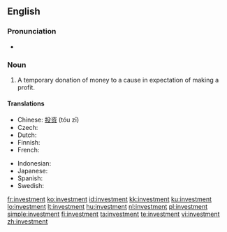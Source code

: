 ==English==
{{wikipedia}}

===Pronunciation===
* {{audio|en-us-investment.ogg|Audio (US)}}

===Noun===
{{en-noun}}

# A temporary donation of money to a cause in expectation of making a profit.

====Translations====
{{trans-top|temporary donation of money}}
* Chinese: [[投资]] (tóu zī)
* Czech: {{t-|cs|investice|f}}
* Dutch: {{t|nl|investering}}
* Finnish: {{t|fi|sijoitus}}
* French: {{t+|fr|investissement}}
{{trans-mid}}
* Indonesian: {{t|id|investasi|xs=Indonesian}}
* Japanese: {{t-|ja|投資|tr=tōshi|sc=Jpan}}
* Spanish: {{t-|es|inversión|f}}
* Swedish: {{t|sv|investering}}
{{trans-bottom}}

[[fr:investment]]
[[ko:investment]]
[[id:investment]]
[[kk:investment]]
[[ku:investment]]
[[lo:investment]]
[[lt:investment]]
[[hu:investment]]
[[nl:investment]]
[[pl:investment]]
[[simple:investment]]
[[fi:investment]]
[[ta:investment]]
[[te:investment]]
[[vi:investment]]
[[zh:investment]]